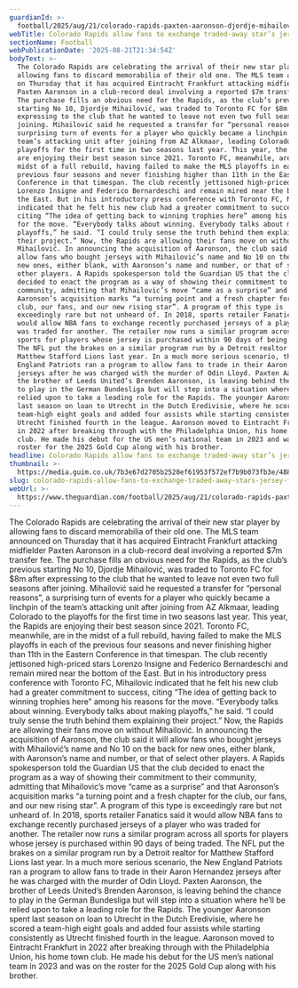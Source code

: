 ```yaml
---
guardianId: >-
  football/2025/aug/21/colorado-rapids-paxten-aaronson-djordje-mihailovic-jersey-swap
webTitle: Colorado Rapids allow fans to exchange traded-away star’s jersey for a new one
sectionName: Football
webPublicationDate: '2025-08-21T21:34:54Z'
bodyText: >-
  The Colorado Rapids are celebrating the arrival of their new star player by
  allowing fans to discard memorabilia of their old one. The MLS team announced
  on Thursday that it has acquired Eintracht Frankfurt attacking midfielder
  Paxten Aaronson in a club-record deal involving a reported $7m transfer fee.
  The purchase fills an obvious need for the Rapids, as the club’s previous
  starting No 10, Djordje Mihailović, was traded to Toronto FC for $8m after
  expressing to the club that he wanted to leave not even two full seasons after
  joining. Mihailović said he requested a transfer for “personal reasons”, a
  surprising turn of events for a player who quickly became a linchpin of the
  team’s attacking unit after joining from AZ Alkmaar, leading Colorado to the
  playoffs for the first time in two seasons last year. This year, the Rapids
  are enjoying their best season since 2021. Toronto FC, meanwhile, are in the
  midst of a full rebuild, having failed to make the MLS playoffs in each of the
  previous four seasons and never finishing higher than 11th in the Eastern
  Conference in that timespan. The club recently jettisoned high-priced stars
  Lorenzo Insigne and Federico Bernardeschi and remain mired near the bottom of
  the East. But in his introductory press conference with Toronto FC, Mihailovic
  indicated that he felt his new club had a greater commitment to success,
  citing “The idea of getting back to winning trophies here” among his reasons
  for the move. “Everybody talks about winning. Everybody talks about making
  playoffs,” he said. “I could truly sense the truth behind them explaining
  their project.” Now, the Rapids are allowing their fans move on without
  Mihailović. In announcing the acquisition of Aaronson, the club said it will
  allow fans who bought jerseys with Mihailović’s name and No 10 on the back for
  new ones, either blank, with Aaronson’s name and number, or that of select
  other players. A Rapids spokesperson told the Guardian US that the club
  decided to enact the program as a way of showing their commitment to their
  community, admitting that Mihailovic’s move “came as a surprise” and that
  Aaronson’s acquisition marks “a turning point and a fresh chapter for the
  club, our fans, and our new rising star”. A program of this type is
  exceedingly rare but not unheard of. In 2018, sports retailer Fanatics said it
  would allow NBA fans to exchange recently purchased jerseys of a player who
  was traded for another. The retailer now runs a similar program across all
  sports for players whose jersey is purchased within 90 days of being traded.
  The NFL put the brakes on a similar program run by a Detroit realtor for
  Matthew Stafford Lions last year. In a much more serious scenario, the New
  England Patriots ran a program to allow fans to trade in their Aaron Hernandez
  jerseys after he was charged with the murder of Odin Lloyd. Paxten Aaronson,
  the brother of Leeds United’s Brenden Aaronson, is leaving behind the chance
  to play in the German Bundesliga but will step into a situation where he’ll be
  relied upon to take a leading role for the Rapids. The younger Aaronson spent
  last season on loan to Utrecht in the Dutch Eredivisie, where he scored a
  team-high eight goals and added four assists while starting consistently as
  Utrecht finished fourth in the league. Aaronson moved to Eintracht Frankfurt
  in 2022 after breaking through with the Philadelphia Union, his home town
  club. He made his debut for the US men’s national team in 2023 and was on the
  roster for the 2025 Gold Cup along with his brother.
headline: Colorado Rapids allow fans to exchange traded-away star’s jersey for a new one
thumbnail: >-
  https://media.guim.co.uk/7b3e67d2705b2528ef61953f572ef7b9b073fb3e/488_0_3333_2667/500.jpg
slug: colorado-rapids-allow-fans-to-exchange-traded-away-stars-jersey-for-a-new-one
webUrl: >-
  https://www.theguardian.com/football/2025/aug/21/colorado-rapids-paxten-aaronson-djordje-mihailovic-jersey-swap
---
```

The Colorado Rapids are celebrating the arrival of their new star player by allowing fans to discard memorabilia of their old one. The MLS team announced on Thursday that it has acquired Eintracht Frankfurt attacking midfielder Paxten Aaronson in a club-record deal involving a reported $7m transfer fee. The purchase fills an obvious need for the Rapids, as the club’s previous starting No 10, Djordje Mihailović, was traded to Toronto FC for $8m after expressing to the club that he wanted to leave not even two full seasons after joining. Mihailović said he requested a transfer for “personal reasons”, a surprising turn of events for a player who quickly became a linchpin of the team’s attacking unit after joining from AZ Alkmaar, leading Colorado to the playoffs for the first time in two seasons last year. This year, the Rapids are enjoying their best season since 2021. Toronto FC, meanwhile, are in the midst of a full rebuild, having failed to make the MLS playoffs in each of the previous four seasons and never finishing higher than 11th in the Eastern Conference in that timespan. The club recently jettisoned high-priced stars Lorenzo Insigne and Federico Bernardeschi and remain mired near the bottom of the East. But in his introductory press conference with Toronto FC, Mihailovic indicated that he felt his new club had a greater commitment to success, citing “The idea of getting back to winning trophies here” among his reasons for the move. “Everybody talks about winning. Everybody talks about making playoffs,” he said. “I could truly sense the truth behind them explaining their project.” Now, the Rapids are allowing their fans move on without Mihailović. In announcing the acquisition of Aaronson, the club said it will allow fans who bought jerseys with Mihailović’s name and No 10 on the back for new ones, either blank, with Aaronson’s name and number, or that of select other players. A Rapids spokesperson told the Guardian US that the club decided to enact the program as a way of showing their commitment to their community, admitting that Mihailovic’s move “came as a surprise” and that Aaronson’s acquisition marks “a turning point and a fresh chapter for the club, our fans, and our new rising star”. A program of this type is exceedingly rare but not unheard of. In 2018, sports retailer Fanatics said it would allow NBA fans to exchange recently purchased jerseys of a player who was traded for another. The retailer now runs a similar program across all sports for players whose jersey is purchased within 90 days of being traded. The NFL put the brakes on a similar program run by a Detroit realtor for Matthew Stafford Lions last year. In a much more serious scenario, the New England Patriots ran a program to allow fans to trade in their Aaron Hernandez jerseys after he was charged with the murder of Odin Lloyd. Paxten Aaronson, the brother of Leeds United’s Brenden Aaronson, is leaving behind the chance to play in the German Bundesliga but will step into a situation where he’ll be relied upon to take a leading role for the Rapids. The younger Aaronson spent last season on loan to Utrecht in the Dutch Eredivisie, where he scored a team-high eight goals and added four assists while starting consistently as Utrecht finished fourth in the league. Aaronson moved to Eintracht Frankfurt in 2022 after breaking through with the Philadelphia Union, his home town club. He made his debut for the US men’s national team in 2023 and was on the roster for the 2025 Gold Cup along with his brother.

